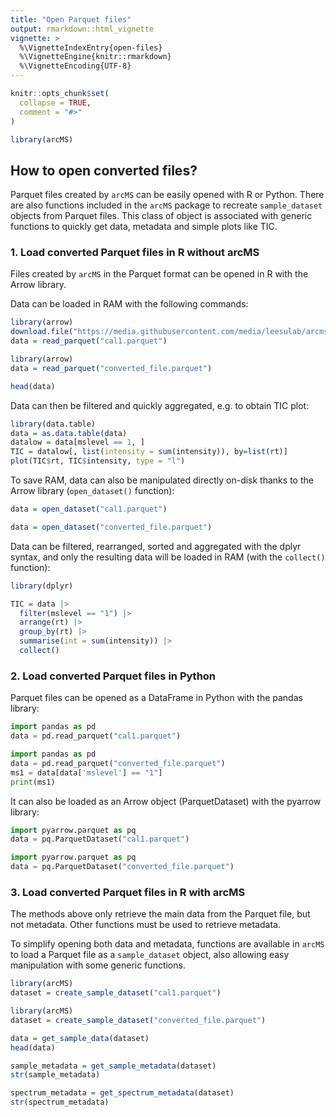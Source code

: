 ```yaml
---
title: "Open Parquet files"
output: rmarkdown::html_vignette
vignette: >
  %\VignetteIndexEntry{open-files}
  %\VignetteEngine{knitr::rmarkdown}
  %\VignetteEncoding{UTF-8}
---
```


```r
knitr::opts_chunk$set(
  collapse = TRUE,
  comment = "#>"
)
```

```r
library(arcMS)
```

## How to open converted files?

Parquet files created by `arcMS` can be easily opened with R or Python. There are also functions included in the `arcMS` package to recreate `sample_dataset` objects from Parquet files. This class of object is associated with generic functions to quickly get data, metadata and simple plots like TIC.

### 1. Load converted Parquet files in R without arcMS

Files created by `arcMS` in the Parquet format can be opened in R with the Arrow library.

Data can be loaded in RAM with the following commands:

```r
library(arrow)
download.file("https://media.githubusercontent.com/media/leesulab/arcms-dataviz/main/cal1-full-long.parquet", "cal1.parquet")
data = read_parquet("cal1.parquet")
```

```r
library(arrow)
data = read_parquet("converted_file.parquet")
```

```r
head(data)
```

Data can then be filtered and quickly aggregated, e.g. to obtain TIC plot:

```r
library(data.table)
data = as.data.table(data)
datalow = data[mslevel == 1, ]
TIC = datalow[, list(intensity = sum(intensity)), by=list(rt)]
plot(TIC$rt, TIC$intensity, type = "l")
```

To save RAM, data can also be manipulated directly on-disk thanks to the Arrow library (`open_dataset()` function):

```r
data = open_dataset("cal1.parquet")
```

```r
data = open_dataset("converted_file.parquet")
```

Data can be filtered, rearranged, sorted and aggregated with the dplyr syntax, and only the resulting data will be loaded in RAM (with the `collect()` function):

```r
library(dplyr)

TIC = data |>
  filter(mslevel == "1") |>
  arrange(rt) |>
  group_by(rt) |> 
  summarise(int = sum(intensity)) |> 
  collect()
```

### 2. Load converted Parquet files in Python

Parquet files can be opened as a DataFrame in Python with the pandas library:

```python
import pandas as pd
data = pd.read_parquet("cal1.parquet")
```

```python
import pandas as pd
data = pd.read_parquet("converted_file.parquet")
ms1 = data[data['mslevel'] == "1"]
print(ms1)
```

It can also be loaded as an Arrow object (ParquetDataset) with the pyarrow library:

```python
import pyarrow.parquet as pq
data = pq.ParquetDataset("cal1.parquet")
```

```python
import pyarrow.parquet as pq
data = pq.ParquetDataset("converted_file.parquet")
```

### 3. Load converted Parquet files in R with arcMS

The methods above only retrieve the main data from the Parquet file, but not metadata. Other functions must be used to retrieve metadata.

To simplify opening both data and metadata, functions are available in `arcMS` to load a Parquet file as a `sample_dataset` object, also allowing easy manipulation with some generic functions.

```r
library(arcMS)
dataset = create_sample_dataset("cal1.parquet")  
```

```r
library(arcMS)
dataset = create_sample_dataset("converted_file.parquet")  
```

```r
data = get_sample_data(dataset)
head(data)
```

```r
sample_metadata = get_sample_metadata(dataset)
str(sample_metadata)
```

```r
spectrum_metadata = get_spectrum_metadata(dataset)
str(spectrum_metadata)
```

```r

```
